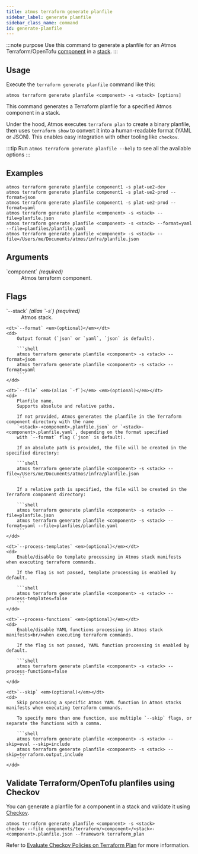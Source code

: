 ```yaml
---
title: atmos terraform generate planfile
sidebar_label: generate planfile
sidebar_class_name: command
id: generate-planfile
---
```


:::note purpose
Use this command to generate a planfile for an Atmos Terraform/OpenTofu [component](/components/components) in a [stack](/learn/stacks).
:::

<Screengrab title="atmos terraform generate planfile --help" slug="atmos-terraform-generate-planfile--help" />

## Usage

Execute the `terraform generate planfile` command like this:

```shell
atmos terraform generate planfile <component> -s <stack> [options]
```

This command generates a Terraform planfile for a specified Atmos component in a stack.

Under the hood, Atmos executes `terraform plan` to create a binary planfile, then uses `terraform show` to convert it into a human-readable format (YAML or JSON). This enables easy integration with other tooling like `checkov`.

:::tip
Run `atmos terraform generate planfile --help` to see all the available options
:::

## Examples

```shell
atmos terraform generate planfile component1 -s plat-ue2-dev
atmos terraform generate planfile component1 -s plat-ue2-prod --format=json
atmos terraform generate planfile component1 -s plat-ue2-prod --format=yaml
atmos terraform generate planfile <component> -s <stack> --file=planfile.json
atmos terraform generate planfile <component> -s <stack> --format=yaml --file=planfiles/planfile.yaml
atmos terraform generate planfile <component> -s <stack> --file=/Users/me/Documents/atmos/infra/planfile.json
```

## Arguments

<dl>
    <dt>`component` <em>(required)</em></dt>
    <dd>
        Atmos terraform component.
    </dd>
</dl>

## Flags

<dl>
    <dt>`--stack` <em>(alias `-s`)</em> <em>(required)</em></dt>
    <dd>
        Atmos stack.
    </dd>

    <dt>`--format` <em>(optional)</em></dt>
    <dd>
        Output format (`json` or `yaml`, `json` is default).

        ```shell
        atmos terraform generate planfile <component> -s <stack> --format=json
        atmos terraform generate planfile <component> -s <stack> --format=yaml
        ```
    </dd>

    <dt>`--file` <em>(alias `-f`)</em> <em>(optional)</em></dt>
    <dd>
        Planfile name.
        Supports absolute and relative paths.

        If not provided, Atmos generates the planfile in the Terraform component directory with the name
        `<stack>-<component>.planfile.json` or `<stack>-<component>.planfile.yaml`, depending on the format specified
        with `--format` flag (`json` is default).

        If an absolute path is provided, the file will be created in the specified directory:

        ```shell
        atmos terraform generate planfile <component> -s <stack> --file=/Users/me/Documents/atmos/infra/planfile.json
        ```

        If a relative path is specified, the file will be created in the Terraform component directory:

        ```shell
        atmos terraform generate planfile <component> -s <stack> --file=planfile.json
        atmos terraform generate planfile <component> -s <stack> --format=yaml --file=planfiles/planfile.yaml
        ```
    </dd>

    <dt>`--process-templates` <em>(optional)</em></dt>
    <dd>
        Enable/disable Go template processing in Atmos stack manifests when executing terraform commands.

        If the flag is not passed, template processing is enabled by default.

        ```shell
        atmos terraform generate planfile <component> -s <stack> --process-templates=false
        ```
    </dd>

    <dt>`--process-functions` <em>(optional)</em></dt>
    <dd>
        Enable/disable YAML functions processing in Atmos stack manifests<br/>when executing terraform commands.

        If the flag is not passed, YAML function processing is enabled by default.

        ```shell
        atmos terraform generate planfile <component> -s <stack> --process-functions=false
        ```
    </dd>

    <dt>`--skip` <em>(optional)</em></dt>
    <dd>
        Skip processing a specific Atmos YAML function in Atmos stacks manifests when executing terraform commands.

        To specify more than one function, use multiple `--skip` flags, or separate the functions with a comma.

        ```shell
        atmos terraform generate planfile <component> -s <stack> --skip=eval --skip=include
        atmos terraform generate planfile <component> -s <stack> --skip=terraform.output,include
        ```
    </dd>
</dl>

## Validate Terraform/OpenTofu planfiles using Checkov

You can generate a planfile for a component in a stack and validate it using [Checkov](https://www.checkov.io/).

```shell
atmos terraform generate planfile <component> -s <stack>
checkov --file components/terraform/<component>/<stack>-<component>.planfile.json --framework terraform_plan
```

Refer to [Evaluate Checkov Policies on Terraform Plan](https://www.checkov.io/7.Scan%20Examples/Terraform%20Plan%20Scanning.html)
for more information.
